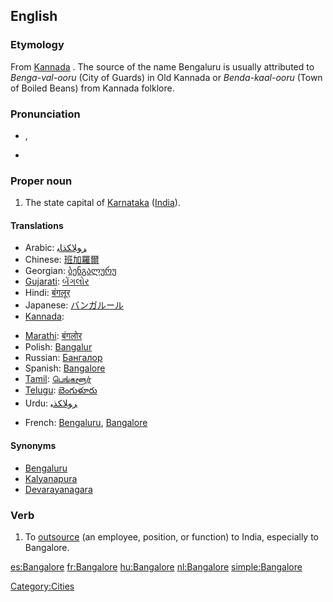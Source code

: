 {{wikipedia}}
==English==

===Etymology===
From [[wikipedia:Kannada|Kannada]] {{term|||tr=Bengaluru}}. The source of the name Bengaluru is usually attributed to ''Benga-val-ooru'' (City of Guards) in Old Kannada or ''Benda-kaal-ooru'' (Town of Boiled Beans) from Kannada folklore.

===Pronunciation===
* {{IPA|/'bæŋgəlɔː(ɹ)/}}, {{SAMPA|/"b{Ng@lor/}}
* {{rhymes|ɔː(r)}}

===Proper noun===
{{en-proper noun}}

# The state capital of [[Karnataka]] ([[India]]).

====Translations====
{{trans-top|state capital of Karnataka, India}}
* Arabic: [[ﺮﻮﻠﺎﻜﺬﺎﺒ]]
* Chinese: [[班加羅爾]]
* Georgian: [[ბენგალურუ]]
* [[Gujarati]]: [[બેંગલોર]]
* Hindi: [[बंगलूर]]
* Japanese: [[バンガルール]]
* [[Kannada]]: {{t|kn|ಬೆಂಗಳೂರು}}
{{trans-mid}}
* [[Marathi]]: [[बंगलोर]]
* Polish: [[Bangalur]]
* Russian: [[Бангалор]]
* Spanish: [[Bangalore]]
* [[Tamil]]: [[பெங்களூர்]]
* [[Telugu]]: [[బెంగుళూరు]]
* Urdu: [[ﺮﻮﻠﺎﻜﺬﺒ]]
{{trans-bottom}}

{{checktrans-top}}
* French: [[Bengaluru]], [[Bangalore]]
{{checktrans-bottom}}

====Synonyms====
* [[Bengaluru]]
* [[Kalyanapura]] {{qualifier|former name}}
* [[Devarayanagara]] {{qualifier|former name}}

===Verb===
{{en-verb|Bangalor|ed}}

# To [[outsource]] (an employee, position, or function) to India, especially to Bangalore.

[[Category:Cities]]

[[es:Bangalore]]
[[fr:Bangalore]]
[[hu:Bangalore]]
[[nl:Bangalore]]
[[simple:Bangalore]]